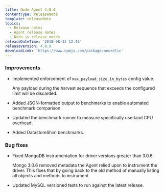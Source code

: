```yaml
---
title: Node Agent 4.8.0
contentType: releaseNote
template: releaseNote
topics:
  - Release notes
  - Agent release notes
  - Node.js release notes
releaseDateTime: '2018-08-13 12:42'
releaseVersion: 4.8.0
downloadLink: 'https://www.npmjs.com/package/newrelic'
---
```


### Improvements

* Implemented enforcement of `max_payload_size_in_bytes` config value.

  Any payload during the harvest sequence that exceeds the configured limit will be discarded.
* Added JSON-formatted output to benchmarks to enable automated benchmark comparison.
* Updated the benchmark runner to measure specifically userland CPU overhead.
* Added DatastoreShim benchmarks.

### Bug fixes

* Fixed MongoDB instrumentation for driver versions greater than 3.0.6.

  Mongo 3.0.6 removed metadata the Agent relied upon to instrument the driver. This fixes that by going back to the old method of manually listing all objects and methods to instrument.
* Updated MySQL versioned tests to run against the latest release.
